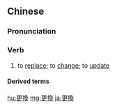 {{also|更换}}
==Chinese==
{{zh-forms|s=更换}}

===Pronunciation===
{{zh-pron
|m=gēnghuàn
|c=gang1 wun6
|cat=v
}}

===Verb===
{{zh-verb}}

# to [[replace]]; to [[change]]; to [[update]]

====Derived terms====
{{zh-der|政權更換}}

[[hu:更換]]
[[mg:更換]]
[[ja:更換]]